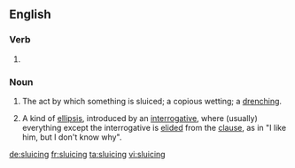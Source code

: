 ==English==

===Verb===
{{head|en}}

# {{present participle of|sluice}}

===Noun===
{{en-noun}}

# The act by which something is sluiced; a copious wetting; a [[drench]]ing.
# {{context|linguistics|lang=en}} A kind of [[ellipsis]], introduced by an [[interrogative]], where (usually) everything except the interrogative is [[elide]]d from the [[clause]], as in "I like him, but I don't know why".

[[de:sluicing]]
[[fr:sluicing]]
[[ta:sluicing]]
[[vi:sluicing]]